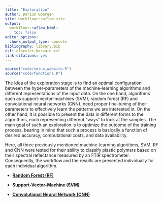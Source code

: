 ```yaml
---
title: "Exploration"
author: Darius Goergen
site: workflowr::wflow_site
output:
  workflowr::wflow_html:
    toc: false
editor_options:
  chunk_output_type: console
bibliography: library.bib
csl: elsevier-harvard.csl
link-citations: yes
---
```


```r
source("code/setup_website.R")
source("code/functions.R")
```


The idea of the exploration stage is to find an optimal configuration between the
hyper-parameters of the machine-learning algorithms and different 
representations of the input data. On the one hand, algorithms such as 
support-vector-machines (SVM), random forest (RF) and convolutional neural networks
(CNN), need proper fine-tuning of their parameters to effectively learn the
patterns we are interested in. On the other hand, it is possible to present the
data in different forms to the algorithms, each representing different "ways"
to look at the samples. The main goal of such an exploration is to optimize the
outcome of the training process, bearing in mind that such a process is 
basically a function of desired accuracy, computational costs, and data availability.

Here, all three previously mentioned machine-learning algorithms, SVM, RF and CNN
were tested for their ability to classify plastic polymers based on their spectral
reflectance measured by an FTIR spectrometer. Consequently, the workflow and
the results are presented individually for each individual algorithm.

* [**Random Forest (RF)**](rf_exploration.html)

* [**Support-Vector-Machine (SVM)**](svm_exploration.html)

* [**Convolutional Neural Network (CNN)**](cnn_exploration.html)






